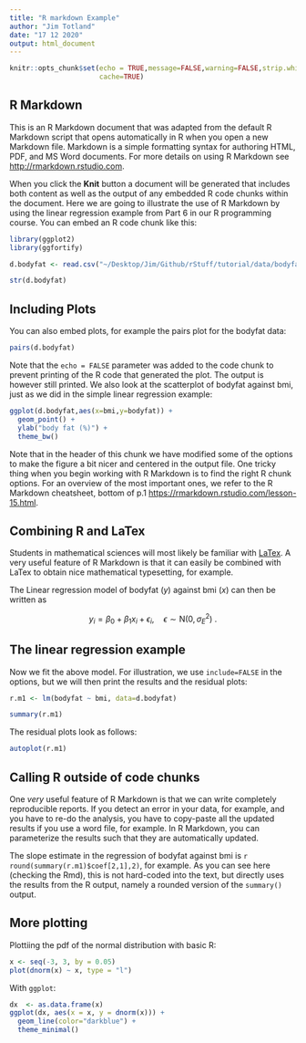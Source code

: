 ```yaml
---
title: "R markdown Example"
author: "Jim Totland"
date: "17 12 2020"
output: html_document
---
```


```r
knitr::opts_chunk$set(echo = TRUE,message=FALSE,warning=FALSE,strip.white=TRUE,prompt=FALSE,
                      cache=TRUE)
```



## R Markdown

This is an R Markdown document that was adapted from the default R Markdown script that opens automatically in R when you open a new Markdown file. Markdown is a simple formatting syntax for authoring HTML, PDF, and MS Word documents. For more details on using R Markdown see <http://rmarkdown.rstudio.com>.

When you click the **Knit** button a document will be generated that includes both content as well as the output of any embedded R code chunks within the document. Here we are going to illustrate the use of R Markdown by using the linear regression example from Part 6 in our R programming course. You can embed an R code chunk like this:

```r
library(ggplot2)
library(ggfortify)

d.bodyfat <- read.csv("~/Desktop/Jim/Github/rStuff/tutorial/data/bodyfat.csv")

str(d.bodyfat)
```



## Including Plots

You can also embed plots, for example the pairs plot for the bodyfat data:

```r
pairs(d.bodyfat)
```

Note that the `echo = FALSE` parameter was added to the code chunk to prevent printing of the R code that generated the plot. The output is however still printed. We also look at the scatterplot of bodyfat against bmi, just as we did in the simple linear regression example:

```r
ggplot(d.bodyfat,aes(x=bmi,y=bodyfat)) + 
  geom_point() +
  ylab("body fat (%)") +
  theme_bw()
```

Note that in the header of this chunk we have modified some of the options to make the figure a bit nicer and centered in the output file. One tricky thing when you begin working with R Markdown is to find the right R chunk options. For an overview of the most important ones, we refer to the R Markdown cheatsheet, bottom of p.1 <https://rmarkdown.rstudio.com/lesson-15.html>.


## Combining R and LaTex

Students in mathematical sciences will most likely be familiar with [LaTex](https://www.latex-project.org/). A very useful feature of R Markdown is that it can easily be combined with LaTex to obtain nice mathematical typesetting, for example.

The Linear regression model of bodyfat ($y$) against bmi ($x$) can then be written as

$$y_i = \beta_0 + \beta_1 x_i + \epsilon_i, \quad \epsilon \sim \mathsf{N}(0,\sigma_E^2) \ .$$

## The linear regression example

Now we fit the above model. For illustration, we use `include=FALSE` in the options, but we will then print the results and the residual plots:

```r
r.m1 <- lm(bodyfat ~ bmi, data=d.bodyfat)
```

```r
summary(r.m1)
```

The residual plots look as follows:

```r
autoplot(r.m1)
```


## Calling R outside of code chunks

One *very* useful feature of R Markdown is that we can write completely reproducible reports. If you detect an error in your data, for example, and you have to re-do the analysis, you have to copy-paste all the updated results if you use a word file, for example. In R Markdown, you can parameterize the results such that they are automatically updated. 

The slope estimate in the regression of bodyfat against bmi is `r round(summary(r.m1)$coef[2,1],2)`, for example. As you can see here (checking the Rmd), this is not hard-coded into the text, but directly uses the results from the R output, namely a rounded version of the `summary()` output.

## More plotting

Plottiing the pdf of the normal distribution with basic R:

```r
x <- seq(-3, 3, by = 0.05)
plot(dnorm(x) ~ x, type = "l")

```

With `ggplot`:

```r

dx  <- as.data.frame(x)
ggplot(dx, aes(x = x, y = dnorm(x))) +
  geom_line(color="darkblue") +
  theme_minimal()
```


